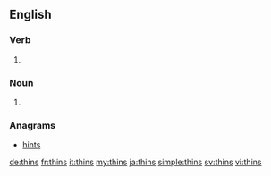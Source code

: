 ==English==

===Verb===
{{head|en}}

# {{en-third-person singular of|thin}}
===Noun===
# {{context|philately|lang=en}} {{plural of|thin}}
===Anagrams===
* [[hints#English|hints]]

[[de:thins]]
[[fr:thins]]
[[it:thins]]
[[my:thins]]
[[ja:thins]]
[[simple:thins]]
[[sv:thins]]
[[vi:thins]]